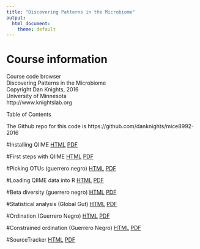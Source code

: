 ```yaml
---
title: "Discovering Patterns in the Microbiome"
output:
  html_document:
    theme: default
---
```


# Course information
Course code browser  
Discovering Patterns in the Microbiome  
Copyright Dan Knights, 2016  
University of Minnesota  
http://www.knightslab.org

Table of Contents

The Github repo for this code is https://github.com/danknights/mice8992-2016

#Installing QIIME
[HTML](installing.qiime.html)   [PDF](installing.qiime.pdf)   

#First steps with QIIME
[HTML](first.steps.with.qiime.html)   [PDF](first.steps.with.qiime.pdf)   

#Picking OTUs (guerrero negro)
[HTML](../data/guerreronegro/OTU.picking.html)   [PDF](../data/guerreronegro/OTU.picking.pdf)  

#Loading QIIME data into R
[HTML](loading.data.into.R.html)   [PDF](loading.data.into.R.pdf)   

#Beta diversity (guerrero negro)
[HTML](../data/guerreronegro/beta.diversity.html)   [PDF](../data/guerreronegro/beta.diversity.pdf)  

#Statistical analysis (Global Gut)
[HTML](../data/globalgut-66-adults/statistical.analysis.html)   [PDF](../data/globalgut-66-adults/statistical.analysis.pdf)  

#Ordination (Guerrero Negro)
[HTML](../data/guerreronegro/ordination.html)   [PDF](../data/guerreronegro/ordination.pdf)  

#Constrained ordination (Guerrero Negro)
[HTML](../data/guerreronegro/constrained-ordination.html)   [PDF](../data/guerreronegro/constrained-ordination.pdf)  

#SourceTracker
[HTML](sourcetracker.html)   [PDF](sourcetracker.pdf)  
